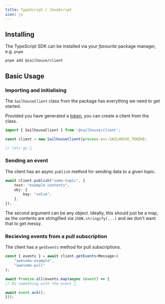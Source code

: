 ```yaml
---
title: TypeScript / JavaScript
icon: js
---
```


## Installing

The TypeScript SDK can be installed via your _favourite_ package manager, e.g. `pnpm`

```sh
pnpm add @sailhouse/client
```

## Basic Usage

### Importing and initialising

The `SailhouseClient` class from the package has everything we need to get started.

Provided you have generated a [token](/reference/tokens), you can create a client from the class.

```typescript
import { SailhouseClient } from '@sailhouse/client';

const client = new SailhouseClient(process.env.SAILHOUSE_TOKEN);

// lets go 🎉
```


### Sending an event

The client has an async `publish` method for sending data to a given topic.

```ts
await client.publish("some-topic", {
    text: "example contents",
    obj: {
        key: "value",
    },
});
```

The second argument can be any object. Ideally, this should just be a map, as the contents are stringified via `JSON.stringify(...)` and we don't want that to get messy.

### Recieving events from a pull subscription

The client has a `getEvents` method for pull subscriptions.


```ts
const { events } = await client.getEvents<Message>(
    "awesome-example",
    "awesome-pull"
);

await Promise.all(events.map(async (event) => {
// Do something with the event 🤔

await event.ack();
}));
```
